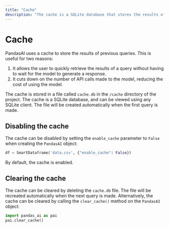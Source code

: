```yaml
---
title: "Cache"
description: "The cache is a SQLite database that stores the results of previous queries."
---
```


# Cache

PandasAI uses a cache to store the results of previous queries. This is useful for two reasons:

1. It allows the user to quickly retrieve the results of a query without having to wait for the model to generate a response.
2. It cuts down on the number of API calls made to the model, reducing the cost of using the model.

The cache is stored in a file called `cache.db` in the `/cache` directory of the project. The cache is a SQLite database, and can be viewed using any SQLite client. The file will be created automatically when the first query is made.

## Disabling the cache

The cache can be disabled by setting the `enable_cache` parameter to `False` when creating the `PandasAI` object:

```python
df = SmartDataframe('data.csv', {"enable_cache": False})
```

By default, the cache is enabled.

## Clearing the cache

The cache can be cleared by deleting the `cache.db` file. The file will be recreated automatically when the next query is made. Alternatively, the cache can be cleared by calling the `clear_cache()` method on the `PandasAI` object:

```python
import pandas_ai as pai
pai.clear_cache()
```
